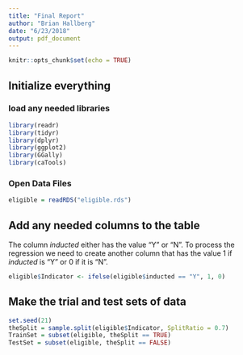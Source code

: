 ```yaml
---
title: "Final Report"
author: "Brian Hallberg"
date: "6/23/2018"
output: pdf_document
---
```


```r
knitr::opts_chunk$set(echo = TRUE)
```
## Initialize everything

###  load any needed libraries

```r
library(readr)
library(tidyr)
library(dplyr)
library(ggplot2)
library(GGally)
library(caTools)
```
### Open Data Files


```r
eligible = readRDS("eligible.rds")
```
##  Add any needed columns to the table

The column *inducted* either has the value "Y" or "N".  To process the regression we need to create another column that has the value 1 if *inducted* is "Y" or 0 if it is "N".

```r
eligible$Indicator <- ifelse(eligible$inducted == "Y", 1, 0)
```

##  Make the trial and test sets of data

```r
set.seed(21)
theSplit = sample.split(eligible$Indicator, SplitRatio = 0.7)
TrainSet = subset(eligible, theSplit == TRUE)
TestSet = subset(eligible, theSplit == FALSE)
```

